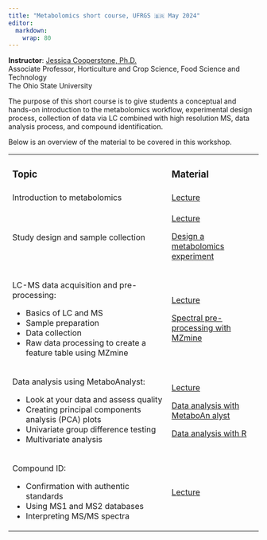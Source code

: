 ```yaml
---
title: "Metabolomics short course, UFRGS 🇧🇷 May 2024"
editor: 
  markdown: 
    wrap: 80
---
```


**Instructor**: [Jessica Cooperstone,
Ph.D.](https://www.cooperstonelab.com/)<br> Associate Professor, Horticulture
and Crop Science, Food Science and Technology<br> The Ohio State University

The purpose of this short course is to give students a conceptual and hands-on
introduction to the metabolomics workflow, experimental design process,
collection of data via LC combined with high resolution MS, data analysis
process, and compound identification.

Below is an overview of the material to be covered in this workshop.

+-------------------------------------------------+----------------------------+
| ### Topic                                       | ### Material               |
+-------------------------------------------------+----------------------------+
| Introduction to metabolomics                    | [Lecture](h%20ttps://co    |
|                                                 | operstonelab.gith%20ub.io/ |
|                                                 | ufrgs-metab/lectures%20/01 |
|                                                 | _intro.html#/title-slid%20 |
|                                                 | e "Intro to metabolomics") |
+-------------------------------------------------+----------------------------+
| Study design and sample collection              | [Lecture](https://co       |
|                                                 | operstonelab.git%20hub.io/ |
|                                                 | ufrgs-metab/lecture%20s/02 |
|                                                 | _design-collection.htm%20l |
|                                                 | #/title-slide "Study desi  |
|                                                 | gn and sample collection") |
|                                                 |                            |
|                                                 | [Design a metabolomics     |
|                                                 | experiment](htt            |
|                                                 | ps://cooperstonel%20ab.git |
|                                                 | hub.io/ufrgs-metab/a%20cti |
|                                                 | vities/02_design-experi%20 |
|                                                 | ment.html "Design your own |
|                                                 |  metabolomics experiment") |
+-------------------------------------------------+----------------------------+
| LC-MS data acquisition and pre-processing:      | [Lecture](ht%20tps://      |
|                                                 | cooperstonelab.githu%20b.i |
| -   Basics of LC and MS                         | o/ufrgs-metab/lectures/%20 |
| -   Sample preparation                          | 03_lc-ms.html#/title-slide |
| -   Data collection                             |  "LC-MS data acquisition") |
| -   Raw data processing to create a feature     |                            |
|     table using MZmine                          | [Spectral pre-processing   |
|                                                 | with                       |
|                                                 | MZmine](https%20://coop    |
|                                                 | erstonelab.github.i%20o/uf |
|                                                 | rgs-metab/activities/0%203 |
|                                                 | _mzmine.html "Spectral pr  |
|                                                 | e-processing with MZmine") |
+-------------------------------------------------+----------------------------+
| Data analysis using MetaboAnalyst:              | [Lecture](h%20ttps://co    |
|                                                 | operstonelab.gith%20ub.io/ |
| -   Look at your data and assess quality        | ufrgs-metab/lectures%20/04 |
| -   Creating principal components analysis      | _data-analysis.html#/ti%20 |
|     (PCA) plots                                 | tle-slide "Data analysis") |
| -   Univariate group difference testing         |                            |
| -   Multivariate analysis                       | [Data analysis with        |
|                                                 | MetaboAn                   |
|                                                 | alyst](https://c%20ooperst |
|                                                 | onelab.github.io/uf%20rgs- |
|                                                 | metab/activities/04_me%20t |
|                                                 | aboanalyst.html "Data ana  |
|                                                 | lysis with MetaboAnalyst") |
|                                                 |                            |
|                                                 | [Data analysis with        |
|                                                 | R](https://coo%20persto    |
|                                                 | nelab.github.io/ufrg%20s-m |
|                                                 | etab/activities/05_R.ht%20 |
|                                                 | ml "Data analysis with R") |
+-------------------------------------------------+----------------------------+
| Compound ID:                                    | [Lecture](                 |
|                                                 | https://c%20ooperstonelab. |
| -   Confirmation with authentic standards       | github.io/uf%20rgs-metab/l |
| -   Using MS1 and MS2 databases                 | ectures/05_comp%20ound-id. |
| -   Interpreting MS/MS spectra                  | html#/title-slide%20%22Com |
|                                                 | pound%20identification%22) |
+-------------------------------------------------+----------------------------+
